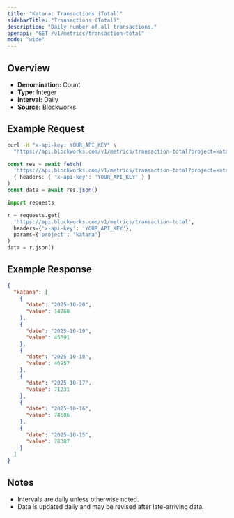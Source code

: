 ```yaml
---
title: "Katana: Transactions (Total)"
sidebarTitle: "Transactions (Total)"
description: "Daily number of all transactions."
openapi: "GET /v1/metrics/transaction-total"
mode: "wide"
---
```


## Overview

- **Denomination:** Count
- **Type:** Integer
- **Interval:** Daily
- **Source:** Blockworks

## Example Request

<CodeGroup>

```bash cURL
curl -H "x-api-key: YOUR_API_KEY" \
  "https://api.blockworks.com/v1/metrics/transaction-total?project=katana"
```

```typescript TypeScript
const res = await fetch(
  'https://api.blockworks.com/v1/metrics/transaction-total?project=katana',
  { headers: { 'x-api-key': 'YOUR_API_KEY' } }
)
const data = await res.json()
```

```python Python
import requests

r = requests.get(
  'https://api.blockworks.com/v1/metrics/transaction-total',
  headers={'x-api-key': 'YOUR_API_KEY'},
  params={'project': 'katana'}
)
data = r.json()
```

</CodeGroup>

## Example Response

```json
{
  "katana": [
    {
      "date": "2025-10-20",
      "value": 14760
    },
    {
      "date": "2025-10-19",
      "value": 45691
    },
    {
      "date": "2025-10-18",
      "value": 46957
    },
    {
      "date": "2025-10-17",
      "value": 71231
    },
    {
      "date": "2025-10-16",
      "value": 74686
    },
    {
      "date": "2025-10-15",
      "value": 78387
    }
  ]
}
```

## Notes
- Intervals are daily unless otherwise noted.
- Data is updated daily and may be revised after late-arriving data.